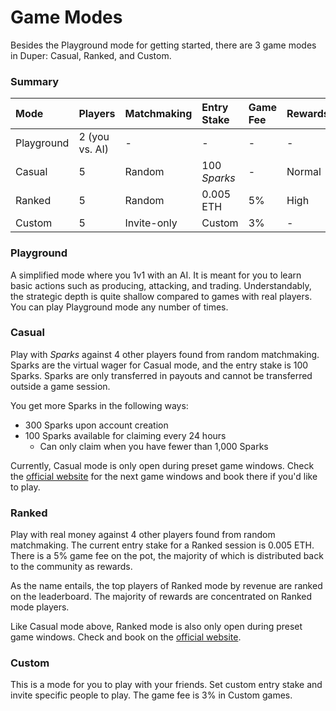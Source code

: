 # Game Modes

Besides the Playground mode for getting started, there are 3 game modes in Duper: Casual, Ranked, and Custom.

### Summary

| Mode       | Players        | Matchmaking | Entry Stake  | Game Fee | Rewards | Open Hours |
| :--------- | :------------- | :---------- | :----------- | :------- | :------ | :--------- |
| Playground | 2 (you vs. AI) | -           | -            | -        | -       | Always     |
| Casual     | 5              | Random      | 100 _Sparks_ | -        | Normal  | Preset     |
| Ranked     | 5              | Random      | 0.005 ETH    | 5%       | High    | Preset     |
| Custom     | 5              | Invite-only | Custom       | 3%       | -       | Always     |

### Playground

A simplified mode where you 1v1 with an AI. It is meant for you to learn basic actions such as producing, attacking, and trading. Understandably, the strategic depth is quite shallow compared to games with real players. You can play Playground mode any number of times.

### Casual

Play with _Sparks_ against 4 other players found from random matchmaking. Sparks are the virtual wager for Casual mode, and the entry stake is 100 Sparks. Sparks are only transferred in payouts and cannot be transferred outside a game session.

You get more Sparks in the following ways:

- 300 Sparks upon account creation
- 100 Sparks available for claiming every 24 hours
  - Can only claim when you have fewer than 1,000 Sparks

Currently, Casual mode is only open during preset game windows. Check the [official website](https://play.duper.gg) for the next game windows and book there if you'd like to play.

### Ranked

Play with real money against 4 other players found from random matchmaking. The current entry stake for a Ranked session is 0.005 ETH. There is a 5% game fee on the pot, the majority of which is distributed back to the community as rewards.

As the name entails, the top players of Ranked mode by revenue are ranked on the leaderboard. The majority of rewards are concentrated on Ranked mode players.

Like Casual mode above, Ranked mode is also only open during preset game windows. Check and book on the [official website](https://play.duper.gg).

### Custom

This is a mode for you to play with your friends. Set custom entry stake and invite specific people to play. The game fee is 3% in Custom games.
